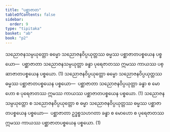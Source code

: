 ```yaml
---
title: "ပစ္ဆာဇာတ"
tableOfContents: false
sidebar:
  order: 9
type: "tipitaka"
basket: "ab"
book: "p2"
---
```



<DynamicBreadcrumb />

<Division number="81" book="p2" e="ch" v="38" p="115">

<Paragraph number="1519" book="p2">
သညောဇနသမ္ပယုတ္တော ဓမ္မော သညောဇနဝိပ္ပယုတ္တဿ ဓမ္မဿ ပစ္ဆာဇာတပစ္စယေန ပစ္စယော—  ပစ္ဆာဇာတာ သညောဇနသမ္ပယုတ္တာ ခန္ဓာ ပုရေဇာတဿ ဣမဿ ကာယဿ ပစ္ဆာဇာတပစ္စယေန ပစ္စယော. (1)
</Paragraph>

<Paragraph number="1520" book="p2">
သညောဇနဝိပ္ပယုတ္တော ဓမ္မော သညောဇနဝိပ္ပယုတ္တဿ ဓမ္မဿ ပစ္ဆာဇာတပစ္စယေန ပစ္စယော—  ပစ္ဆာဇာတာ သညောဇနဝိပ္ပယုတ္တာ ခန္ဓာ စ မောဟော စ ပုရေဇာတဿ ဣမဿ ကာယဿ ပစ္ဆာဇာတပစ္စယေန ပစ္စယော. (1)
</Paragraph>

<Paragraph number="1521" book="p2">
သညောဇနသမ္ပယုတ္တော စ သညောဇနဝိပ္ပယုတ္တော စ ဓမ္မာ သညောဇနဝိပ္ပယုတ္တဿ ဓမ္မဿ ပစ္ဆာဇာတပစ္စယေန ပစ္စယော—  ပစ္ဆာဇာတာ ဥဒ္ဓစ္စသဟဂတာ ခန္ဓာ စ မောဟော စ ပုရေဇာတဿ ဣမဿ ကာယဿ ပစ္ဆာဇာတပစ္စယေန ပစ္စယော. (1)
</Paragraph>
</Division>